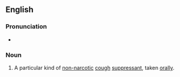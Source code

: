 ==English==
{{wikipedia}}

===Pronunciation===
* {{IPA|bɛnˈzownətejt|lang=en}}

===Noun===
{{en-noun|-}}
# {{lb|en|pharmaceutical drug}} A particular kind of [[non-]][[narcotic]] [[cough]] [[suppressant]], taken [[orally]].